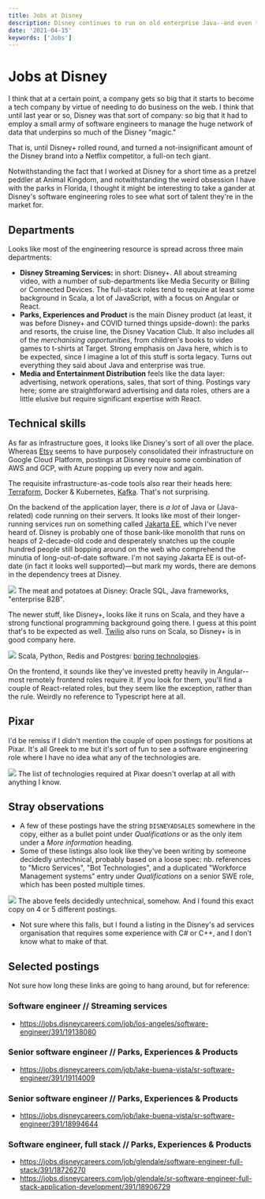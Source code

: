 ```yaml
---
title: Jobs at Disney
description: Disney continues to run on old enterprise Java--and even the newer stuff uses Scala (more Java) and Angular.
date: '2021-04-15'
keywords: ['Jobs']
---
```



<Date date="2021-04-15" />

# Jobs at Disney

I think that at a certain point, a company gets so big that it starts to become a tech company by virtue of needing to do business on the web. I think that until last year or so, Disney was that sort of company: so big that it had to employ a small army of software engineers to manage the huge network of data that underpins so much of the Disney "magic."

That is, until Disney+ rolled round, and turned a not-insignificant amount of the Disney brand into a Netflix competitor, a full-on tech giant.

Notwithstanding the fact that I worked at Disney for a short time as a pretzel peddler at Animal Kingdom, and notwithstanding the weird obsession I have with the parks in Florida, I thought it might be interesting to take a gander at Disney's software engineering roles to see what sort of talent they're in the market for.

## Departments
Looks like most of the engineering resource is spread across three main departments:

- **Disney Streaming Services:** in short: Disney+. All about streaming video, with a number of sub-departments like Media Security or Billing or Connected Devices. The full-stack roles tend to require at least some background in Scala, a lot of JavaScript, with a focus on Angular or React.
- **Parks, Experiences and Product** is the main Disney product (at least, it was before Disney+ and COVID turned things upside-down): the parks and resorts, the cruise line, the Disney Vacation Club. It also includes all of the _merchanising opportunities_, from children's books to video games to t-shirts at Target. Strong emphasis on Java here, which is to be expected, since I imagine a lot of this stuff is sorta legacy. Turns out everything they said about Java and enterprise was true.
- **Media and Entertainment Distribution** feels like the data layer: advertising, network operations, sales, that sort of thing. Postings vary here; some are straightforward advertising and data roles, others are a little elusive but require significant expertise with React.

## Technical skills
As far as infrastructure goes, it looks like Disney's sort of all over the place. Whereas [Etsy](/blog/etsy-jobs) seems to have purposely consolidated their infrastructure on Google Cloud Platform, postings at Disney require some combination of AWS and GCP, with Azure popping up every now and again.

The requisite infrastructure-as-code tools also rear their heads here: [Terraform](https://www.terraform.io), Docker & Kubernetes, [Kafka](https://kafka.apache.org). That's not surprising.

On the backend of the application layer, there is _a lot_ of Java or (Java-related) code running on their servers. It looks like most of their longer-running services run on something called [Jakarta EE](https://en.wikipedia.org/wiki/Jakarta_EE), which I've never heard of. Disney is probably one of those bank-like monolith that runs on heaps of 2-decade-old code and desperately snatches up the couple hundred people still bopping around on the web who comprehend the minutia of long-out-of-date software. I'm not saying Jakarta EE is out-of-date (in fact it looks well supported)—but mark my words, there are demons in the dependency trees at Disney.

<Image src="/2021-04/sr-sre-full-stack.png">
  The meat and potatoes at Disney: Oracle SQL, Java frameworks, "enterprise B2B".
</Image>


The newer stuff, like Disney+, looks like it runs on Scala, and they have a strong functional programming background going there. I guess at this point that's to be expected as well. [Twilio](https://charlesharri.es/blog/twilio-jobs) also runs on Scala, so Disney+ is in good company here.

<Image src="/2021-04/swe-streaming.png">
  Scala, Python, Redis and Postgres: <a href="http://boringtechnology.club">boring technologies</a>.
</Image>

On the frontend, it sounds like they've invested pretty heavily in Angular--most remotely frontend roles require it. If you look for them, you'll find a couple of React-related roles, but they seem like the exception, rather than the rule. Weirdly no reference to Typescript here at all.

## Pixar
I'd be remiss if I didn't mention the couple of open postings for positions at Pixar. It's all Greek to me but it's sort of fun to see a software engineering role where I have no idea what any of the technologies are.

<Image src="/2021-04/pixar.png">
  The list of technologies required at Pixar doesn't overlap at all with anything I know.
</Image>

## Stray observations
- A few of these postings have the string `DISNEYADSALES` somewhere in the copy, either as a bullet point under _Qualifications_ or as the only item under a _More information_ heading.
- Some of these listings also look like they've been writing by someone decidedly untechnical, probably based on a loose spec: nb. references to "Micro Services", "Bot Technologies", and a duplicated "Workforce Management systems" entry under _Qualifications_ on a senior SWE role, which has been posted multiple times.

<Image src="/2021-04/sr-swe-parks.png">
  The above feels decidedly untechnical, somehow. And I found this exact copy on 4 or 5 different postings.
</Image>

- Not sure where this falls, but I found a listing in the Disney's ad services organisation that requires some experience with C# or C++, and I don't know what to make of that.

## Selected postings
Not sure how long these links are going to hang around, but for reference:

### Software engineer // Streaming services
- https://jobs.disneycareers.com/job/los-angeles/software-engineer/391/19138080

### Senior software engineer // Parks, Experiences & Products
- https://jobs.disneycareers.com/job/lake-buena-vista/sr-software-engineer/391/19114009

### Senior software engineer // Parks, Experiences & Products
- https://jobs.disneycareers.com/job/lake-buena-vista/sr-software-engineer/391/18994644

### Software engineer, full stack // Parks, Experiences & Products
- https://jobs.disneycareers.com/job/glendale/software-engineer-full-stack/391/18726270
- https://jobs.disneycareers.com/job/glendale/sr-software-engineer-full-stack-application-development/391/18906729

